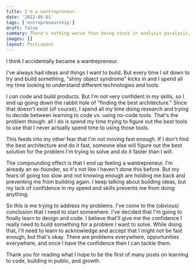```yaml
---
title: I'm a wantrepreneur.
date: '2022-05-01'
tags: ['entrepreneurship']
draft: false
summary: There's nothing worse than being stuck in analysis paralysis, but being in analysis paralysis because you're not confident just sucks.
images: []
layout: PostLayout
---
```


I think I accidentally became a wantrepreneur.

I've always had ideas and things I want to build. But every time I sit down to try and build something, "shiny object syndrome" kicks in and I spend all my time looking to understand different technologies and tools.

I _can_ code and build products. But I'm not very confident in my skills, so I end up going down the rabbit hole of "finding the best architecture." Since that doesn't exist (of course), I spend all my time doing research and trying to decide between learning to code vs. using no-code tools. That's the problem though: all I do is spend my time trying to figure out the best tools to use that I never actually spend time to using those tools.

This feeds into my other fear that I'm not moving fast enough. If I don't find the best architecture and do it fast, someone else will figure out the best solution for the problem I'm trying to solve and do it faster than I will.

The compounding effect is that I end up feeling a wantrepreneur. I'm already an ex-founder, so it's not like I haven't done this before. But my fears of going too slow and not knowing enough are holding me back and preventing me from building again. I keep talking about building ideas, but my lack of confidence in my speed and skills prevents me from doing anything.

So this is me trying to address my problems. I've come to the (obvious) conclusion that I need to start somewhere. I've decided that I'm going to finally learn to design and code. I believe that'll give me the confidence I really need to build something for a problem I want to solve. While doing that, I'll need to learn to acknowledge and accept that I might not be fast enough, but that's okay. There are problems everywhere, opportunities everywhere, and once I have the confidence then I can tackle them.

Thank you for reading what I hope to be the first of many posts on learning to code, building in public, and growth.
